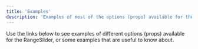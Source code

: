 ```yaml
---
title: 'Examples'
description: 'Examples of most of the options (props) available for the RangeSlider'
---
```


Use the links below to see examples of different options (props) available for the RangeSlider,
or some examples that are useful to know about.

<RecipeList>
  <Example name="Values & Binding" link="values" description="Learn how to set and react to value changes with bindings" />
  <Example name="Min & Max" link="min-max" description="Set the minimum and maximum values of the slider (start/end)" />
  <Example name="Pips" link="pips" description="Learn how to configure pips and control the display of pips/labels. Including only showing specific pips/labels." />
  <Example name="Pip Labels" link="pip-labels" description="Basic examples of how to display labels over the pips" />
  <Example name="Steps" link="steps" description="See how we can limit the number of values that can be selected" />
  <Example name="Pip Steps" link="pip-steps" description="Similar to steps, but learn how to limit the number of visible pips/labels" />
  <Example name="Steps & Pip Steps" link="steps-combined" description="Take a look at how to combine steps and pip steps to fully customize the slider" />
  <Example name="Ranges" link="range" description="Ranges allow selecting a set of values, see how to configure it here" />
  <Example name="Pushy" link="range#pushy-range-handles" description="Ranges can be configured to push other handles along when they collide" />
  <Example name="Float" link="float" description="Learn how to show a floating label above the handle to help the user see the current value" />
  <Example name="Vertical" link="vertical" description="Learn how to make the slider vertical" />
  <Example name="Reversed" link="reversed" description="Learn how to reverse the orientation of the slider" />
  <Example name="Limits" link="limits" description="Discover how to limit the handles to a smaller range than the min/max" />
  <Example name="Prefix & Suffix" link="prefix-suffix" description="See how to add a prefix or suffix to the displayed handle and pip values" />
  <Example name="Formatter" link="formatter" description="Go deeper than prefix/suffix and see how to perform custom formatting of the values" />
  <Example name="Disabled" link="disabled" description="Disabling the slider will prevent user interaction, but still allow programmatic access to the values" />
  <Example name="Easing" link="easing" description="Learn how to use the spring physics for animating the slider" />
</RecipeList>